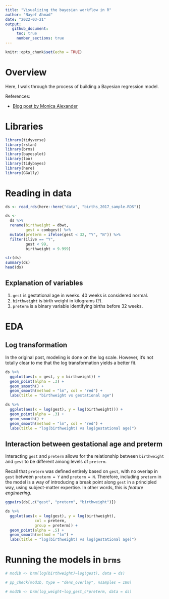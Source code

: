 ```yaml
---
title: "Visualizing the bayesian workflow in R"
author: "Nayef Ahmad"
date: "2022-03-21" 
output: 
   github_document: 
     toc: true
     number_sections: true
---
```


```r
knitr::opts_chunk$set(echo = TRUE)
```

# Overview 

Here, I walk through the process of building a Bayesian regression model. 

References: 

- [Blog post by Monica Alexander](https://www.monicaalexander.com/posts/2020-28-02-bayes_viz/)


# Libraries 

```r
library(tidyverse)
library(rstan)
library(brms)
library(bayesplot)
library(loo)
library(tidybayes)
library(here)
library(GGally)
```

# Reading in data 

```r
ds <- read_rds(here::here("data", "births_2017_sample.RDS"))

ds <- 
  ds %>% 
  rename(birthweight = dbwt, 
         gest = combgest) %>% 
  mutate(preterm = ifelse(gest < 32, "Y", "N")) %>% 
  filter(ilive == "Y", 
         gest < 99, 
         birthweight < 9.999)

str(ds)
summary(ds)
head(ds)
```

## Explanation of variables

1. `gest` is gestational age in weeks. 40 weeks is considered normal. 
1. `birthweight` is birth weight in kilograms (?). 
1. `preterm` is a binary variable identifying births before 32 weeks. 


# EDA 

## Log transformation 

In the original post, modeling is done on the log scale. However, it's not totally clear to me that the log transformation yields a better fit. 

```r
ds %>% 
  ggplot(aes(x = gest, y = birthweight)) + 
  geom_point(alpha = .3) + 
  geom_smooth() + 
  geom_smooth(method = "lm", col = "red") + 
  labs(title = "birthweight vs gestational age")


```

```r
ds %>% 
  ggplot(aes(x = log(gest), y = log(birthweight))) + 
  geom_point(alpha = .3) + 
  geom_smooth() + 
  geom_smooth(method = "lm", col = "red") + 
  labs(title = "log(birthweight) vs log(gestational age)")


```

## Interaction between gestational age and preterm 

Interacting `gest` and `preterm` allows for the relationship between `birthweight` and `gest` to be different among levels of `preterm`. 

Recall that `preterm` was defined entirely based on `gest`, with no overlap in `gest` between `preterm = Y` and `preterm = N`. Therefore, including `preterm` in the model is a way of introducing a break point along `gest` in a principled way, using subject-matter expertise. In other words, this is *feature engineering*. 

```r
ggpairs(ds[,c("gest", "preterm", "birthweight")])
```


```r
ds %>% 
  ggplot(aes(x = log(gest), y = log(birthweight), 
             col = preterm, 
             group = preterm)) + 
  geom_point(alpha = .5) + 
  geom_smooth(method = "lm") + 
  labs(title = "log(birthweight) vs log(gestational age)")
```



# Running the models in `brms`

```r
# mod1b <- brm(log(birthweight)~log(gest), data = ds)

# pp_check(mod1b, type = "dens_overlay", nsamples = 100)

# mod2b <- brm(log_weight~log_gest_c*preterm, data = ds)
```

